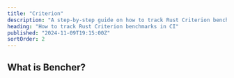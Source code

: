 ```yaml
---
title: "Criterion"
description: "A step-by-step guide on how to track Rust Criterion benchmarks in CI"
heading: "How to track Rust Criterion benchmarks in CI"
published: "2024-11-09T19:15:00Z"
sortOrder: 2
---
```



<Intro
  text="how to benchmark Rust code with Criterion"
  url="/learn/benchmarking/rust/criterion/"
  name="Criterion"
/>

## What is Bencher?

<BencherIntro />

<Steps
  adapter="rust_criterion"
  url="/docs/explanation/adapters/#-rust-criterion"
/>

<RustCriterion />

<CallToAction />

